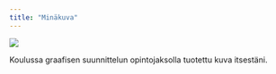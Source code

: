 ```yaml
---
title: "Minäkuva"
---
```


![](/Oppimistehtava_4_Rissanen.png)

Koulussa graafisen suunnittelun opintojaksolla tuotettu kuva itsestäni.